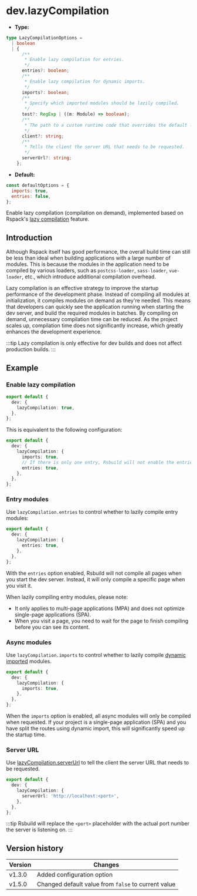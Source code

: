 # dev.lazyCompilation

- **Type:**

```ts
type LazyCompilationOptions =
  | boolean
  | {
      /**
       * Enable lazy compilation for entries.
       */
      entries?: boolean;
      /**
       * Enable lazy compilation for dynamic imports.
       */
      imports?: boolean;
      /**
       * Specify which imported modules should be lazily compiled.
       */
      test?: RegExp | ((m: Module) => boolean);
      /**
       * The path to a custom runtime code that overrides the default lazy compilation client.
       */
      client?: string;
      /**
       * Tells the client the server URL that needs to be requested.
       */
      serverUrl?: string;
    };
```

- **Default:**

```js
const defaultOptions = {
  imports: true,
  entries: false,
};
```

Enable lazy compilation (compilation on demand), implemented based on Rspack's [lazy compilation](https://rspack.rs/guide/features/lazy-compilation) feature.

## Introduction

Although Rspack itself has good performance, the overall build time can still be less than ideal when building applications with a large number of modules. This is because the modules in the application need to be compiled by various loaders, such as `postcss-loader`, `sass-loader`, `vue-loader`, etc., which introduce additional compilation overhead.

Lazy compilation is an effective strategy to improve the startup performance of the development phase. Instead of compiling all modules at initialization, it compiles modules on demand as they're needed. This means that developers can quickly see the application running when starting the dev server, and build the required modules in batches. By compiling on demand, unnecessary compilation time can be reduced. As the project scales up, compilation time does not significantly increase, which greatly enhances the development experience.

:::tip
Lazy compilation is only effective for dev builds and does not affect production builds.
:::

## Example

### Enable lazy compilation

```ts title="rsbuild.config.ts"
export default {
  dev: {
    lazyCompilation: true,
  },
};
```

This is equivalent to the following configuration:

```ts title="rsbuild.config.ts"
export default {
  dev: {
    lazyCompilation: {
      imports: true,
      // If there is only one entry, Rsbuild will not enable the entries option by default
      entries: true,
    },
  },
};
```

### Entry modules

Use `lazyCompilation.entries` to control whether to lazily compile entry modules:

```ts title="rsbuild.config.ts"
export default {
  dev: {
    lazyCompilation: {
      entries: true,
    },
  },
};
```

With the `entries` option enabled, Rsbuild will not compile all pages when you start the dev server. Instead, it will only compile a specific page when you visit it.

When lazily compiling entry modules, please note:

- It only applies to multi-page applications (MPA) and does not optimize single-page applications (SPA).
- When you visit a page, you need to wait for the page to finish compiling before you can see its content.

### Async modules

Use `lazyCompilation.imports` to control whether to lazily compile [dynamic imported](https://developer.mozilla.org/en-US/docs/Web/JavaScript/Reference/Operators/import) modules.

```ts title="rsbuild.config.ts"
export default {
  dev: {
    lazyCompilation: {
      imports: true,
    },
  },
};
```

When the `imports` option is enabled, all async modules will only be compiled when requested. If your project is a single-page application (SPA) and you have split the routes using dynamic import, this will significantly speed up the startup time.

### Server URL

Use [lazyCompilation.serverUrl](https://rspack.rs/config/experiments#lazycompilationserverurl) to tell the client the server URL that needs to be requested.

```ts title="rsbuild.config.ts"
export default {
  dev: {
    lazyCompilation: {
      serverUrl: 'http://localhost:<port>',
    },
  },
};
```

:::tip
Rsbuild will replace the `<port>` placeholder with the actual port number the server is listening on.
:::

## Version history

| Version | Changes                                             |
| ------- | --------------------------------------------------- |
| v1.3.0  | Added configuration option                          |
| v1.5.0  | Changed default value from `false` to current value |
